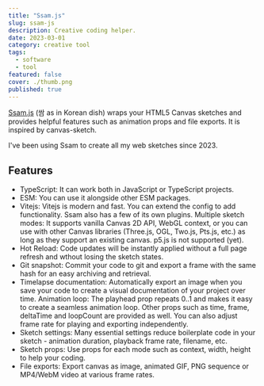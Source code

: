 ```yaml
---
title: "Ssam.js"
slug: ssam-js
description: Creative coding helper.
date: 2023-03-01
category: creative tool
tags:
  - software
  - tool
featured: false
cover: ./thumb.png
published: true
---
```



[Ssam.js](https://github.com/cdaein/ssam) (쌈 as in Korean dish) wraps your HTML5 Canvas sketches and provides helpful features such as animation props and file exports. It is inspired by canvas-sketch.

I've been using Ssam to create all my web sketches since 2023.

## Features

- TypeScript: It can work both in JavaScript or TypeScript projects.
- ESM: You can use it alongside other ESM packages.
- Vitejs: Vitejs is modern and fast. You can extend the config to add functionality. Ssam also has a few of its own plugins.
  Multiple sketch modes: It supports vanilla Canvas 2D API, WebGL context, or you can use with other Canvas libraries (Three.js, OGL, Two.js, Pts.js, etc.) as long as they support an existing canvas. p5.js is not supported (yet).
- Hot Reload: Code updates will be instantly applied without a full page refresh and wthout losing the sketch states.
- Git snapshot: Commit your code to git and export a frame with the same hash for an easy archiving and retrieval.
- Timelapse documentation: Automatically export an image when you save your code to create a visual documentation of your project over time.
  Animation loop: The playhead prop repeats 0..1 and makes it easy to create a seamless animation loop. Other props such as time, frame, deltaTime and loopCount are provided as well. You can also adjust frame rate for playing and exporting independently.
- Sketch settings: Many essential settings reduce boilerplate code in your sketch - animation duration, playback frame rate, filename, etc.
- Sketch props: Use props for each mode such as context, width, height to help your coding.
- File exports: Export canvas as image, animated GIF, PNG sequence or MP4/WebM video at various frame rates.
